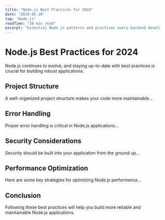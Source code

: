 ```yaml
---
title: "Node.js Best Practices for 2024"
date: "2024-02-20"
tag: "Node.js"
readTime: "10 min read"
excerpt: "Essential Node.js patterns and practices every backend developer should know."
---
```


# Node.js Best Practices for 2024

Node.js continues to evolve, and staying up-to-date with best practices is crucial for building robust applications.

## Project Structure

A well-organized project structure makes your code more maintainable...

## Error Handling

Proper error handling is critical in Node.js applications...

## Security Considerations

Security should be built into your application from the ground up...

## Performance Optimization

Here are some key strategies for optimizing Node.js performance...

## Conclusion

Following these best practices will help you build more reliable and maintainable Node.js applications.